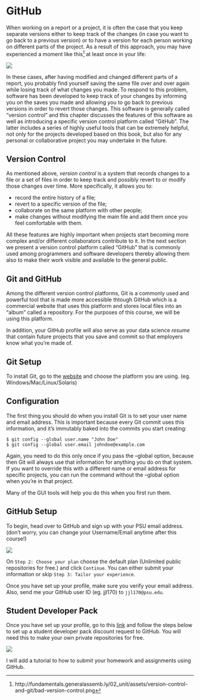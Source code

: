# GitHub 

When working on a report or a project, it is often the case that you keep separate versions either to keep track of the changes (in case you want to go back to a previous version) or to have a version for each person working on different parts of the project. As a result of this approach, you may have experienced a moment like this[^1] at least once in your life: 

![](images/bad-version-control.png)


[^1]: http://fundamentals.generalassemb.ly/02_unit/assets/version-control-and-git/bad-version-control.png

In these cases, after having modified and changed different parts of a report, you probably find yourself saving the same file over and over again while losing track of what changes you made. To respond to this problem, software has been developed to keep track of your changes by informing you on the saves you made and allowing you to go back to previous versions in order to revert those changes. This software is generally called "version control" and this chapter discusses the features of this software as well as introducing a specific version control platform called "GitHub". The latter includes a series of highly useful tools that can be extremely helpful, not only for the projects developed based on this book, but also for any personal or collaborative project you may undertake in the future. 

## Version Control 

As mentioned above, *version control* is a system that records changes to a file or a set of files in order to keep track and possibly revert to or modify those changes over time. More specifically, it allows you to: 

- record the entire history of a file;
- revert to a specific version of the file;
- collaborate on the same platform with other people;
- make changes without modifying the main file and add them once you feel comfortable with them. 

All these features are highly important when projects start becoming more complex and/or different collaborators contribute to it. In the next section we present a version control platform called "GitHub" that is commonly used among programmers and software developers thereby allowing them also to make their work visible and available to the general public. 

## Git and GitHub

Among the different version control platforms, Git is a commonly used and powerful tool that is made more accessible thtough GitHub which is a commercial website that uses this platform and stores local files into an "album" called a repository. For the purposes of this course, we will be using this platform. 

In addition, your GitHub profile will also serve as your data science *resume* that contain future projects that you save and commit so that employers know what you're made of. 


## Git Setup 

To install Git, go to the [website](https://git-scm.com/downloads) and choose the platform you are using. (eg. Windows/Mac/Linux/Solaris)


## Configuration 

The first thing you should do when you install Git is to set your user name and email address. This is important because every Git commit uses this information, and it’s immutably baked into the commits you start creating:

```
$ git config --global user.name "John Doe"
$ git config --global user.email johndoe@example.com
```

Again, you need to do this only once if you pass the --global option, because then Git will always use that information for anything you do on that system. If you want to override this with a different name or email address for specific projects, you can run the command without the --global option when you’re in that project.

Many of the GUI tools will help you do this when you first run them.


## GitHub Setup 

To begin, head over to GitHub and sign up with your PSU email address. (don't worry, you can change your Username/Email anytime after this course!) 

![](images/github_page.png)

On `Step 2: Choose your plan` choose the default plan (Unlimited public repositories for free.) and click `Continue`. You can either submit your information or skip `Step 3: Tailor your experience`. 

Once you have set up your profile, make sure you verify your email address. Also, send me your GitHub user ID (eg. jjl170) to `jjl170@psu.edu`. 

## Student Developer Pack

Once you have set up your profile, go to this [link](https://education.github.com/discount_requests/new) and follow the steps below to set up a student developer pack discount request to GitHub. You will need this to make your own private repositories for free. 

![](images/developer_pack.png)

I will add a tutorial to how to submit your homework and assignments using GitHub. 

